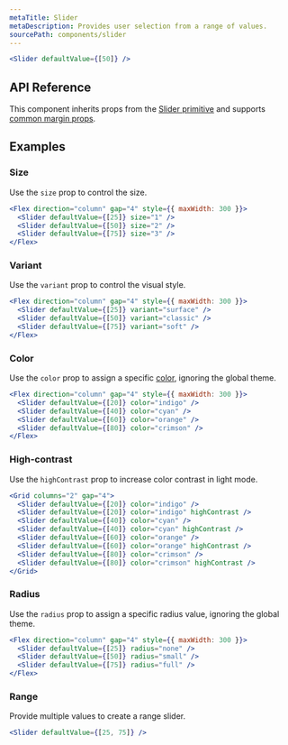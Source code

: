 ```yaml
---
metaTitle: Slider
metaDescription: Provides user selection from a range of values.
sourcePath: components/slider
---
```


```jsx live=true
<Slider defaultValue={[50]} />
```

## API Reference

This component inherits props from the [Slider primitive](/primitives/docs/components/slider) and supports [common margin props](/themes/docs/theme/layout#margin-props).

<ThemesPropsTable name="slider" />

## Examples

### Size

Use the `size` prop to control the size.

```jsx live=true
<Flex direction="column" gap="4" style={{ maxWidth: 300 }}>
  <Slider defaultValue={[25]} size="1" />
  <Slider defaultValue={[50]} size="2" />
  <Slider defaultValue={[75]} size="3" />
</Flex>
```

### Variant

Use the `variant` prop to control the visual style.

```jsx live=true
<Flex direction="column" gap="4" style={{ maxWidth: 300 }}>
  <Slider defaultValue={[25]} variant="surface" />
  <Slider defaultValue={[50]} variant="classic" />
  <Slider defaultValue={[75]} variant="soft" />
</Flex>
```

### Color

Use the `color` prop to assign a specific [color](/themes/docs/theme/color), ignoring the global theme.

```jsx live=true
<Flex direction="column" gap="4" style={{ maxWidth: 300 }}>
  <Slider defaultValue={[20]} color="indigo" />
  <Slider defaultValue={[40]} color="cyan" />
  <Slider defaultValue={[60]} color="orange" />
  <Slider defaultValue={[80]} color="crimson" />
</Flex>
```

### High-contrast

Use the `highContrast` prop to increase color contrast in light mode.

```jsx live=true
<Grid columns="2" gap="4">
  <Slider defaultValue={[20]} color="indigo" />
  <Slider defaultValue={[20]} color="indigo" highContrast />
  <Slider defaultValue={[40]} color="cyan" />
  <Slider defaultValue={[40]} color="cyan" highContrast />
  <Slider defaultValue={[60]} color="orange" />
  <Slider defaultValue={[60]} color="orange" highContrast />
  <Slider defaultValue={[80]} color="crimson" />
  <Slider defaultValue={[80]} color="crimson" highContrast />
</Grid>
```

### Radius

Use the `radius` prop to assign a specific radius value, ignoring the global theme.

```jsx live=true
<Flex direction="column" gap="4" style={{ maxWidth: 300 }}>
  <Slider defaultValue={[25]} radius="none" />
  <Slider defaultValue={[50]} radius="small" />
  <Slider defaultValue={[75]} radius="full" />
</Flex>
```

### Range

Provide multiple values to create a range slider.

```jsx live=true
<Slider defaultValue={[25, 75]} />
```

